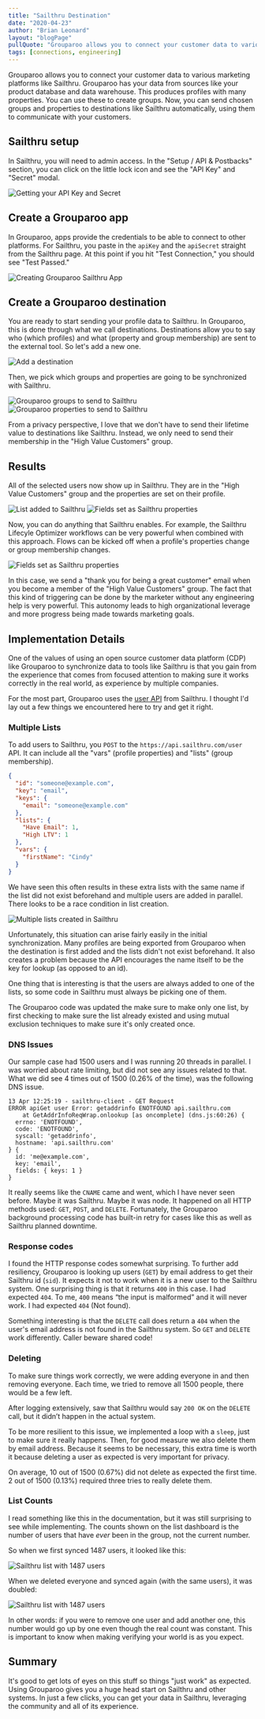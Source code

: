 ```yaml
---
title: "Sailthru Destination"
date: "2020-04-23"
author: "Brian Leonard"
layout: "blogPage"
pullQuote: "Grouparoo allows you to connect your customer data to various marketing platforms like Sailthru."
tags: [connections, engineering]
---
```


Grouparoo allows you to connect your customer data to various marketing platforms like Sailthru. Grouparoo has your data from sources like your product database and data warehouse. This produces profiles with many properties. You can use these to create groups. Now, you can send chosen groups and properties to destinations like Sailthru automatically, using them to communicate with your customers.

## Sailthru setup

In Sailthru, you will need to admin access. In the "Setup / API & Postbacks" section, you can click on the little lock icon and see the "API Key" and "Secret" modal.

<Image
  maxHeight={200}
  alt="Getting your API Key and Secret"
  src="sailthru-destination/sailthru-settings.png"
/>

## Create a Grouparoo app

In Grouparoo, apps provide the credentials to be able to connect to other platforms. For Sailthru, you paste in the `apiKey` and the `apiSecret` straight from the Sailthru page. At this point if you hit "Test Connection," you should see "Test Passed."

<Image
  maxHeight={400}
  alt="Creating Grouparoo Sailthru App"
  src="sailthru-destination/create-app.png"
/>

## Create a Grouparoo destination

You are ready to start sending your profile data to Sailthru. In Grouparoo, this is done through what we call destinations. Destinations allow you to say who (which profiles) and what (property and group membership) are sent to the external tool. So let's add a new one.

<Image
  maxHeight={250}
  alt="Add a destination"
  src="sailthru-destination/new-destination.png"
/>

Then, we pick which groups and properties are going to be synchronized with Sailthru.

<Image
  maxHeight={250}
  alt="Grouparoo groups to send to Sailthru"
  src="sailthru-destination/destination-groups.png"
/>
<Image
  maxHeight={450}
  alt="Grouparoo properties to send to Sailthru"
  src="sailthru-destination/destination-properties.png"
/>

From a privacy perspective, I love that we don't have to send their lifetime value to destinations like Sailthru. Instead, we only need to send their membership in the "High Value Customers" group.

## Results

All of the selected users now show up in Sailthru. They are in the "High Value Customers" group and the properties are set on their profile.

<Image
  maxHeight={200}
  alt="List added to Sailthru"
  src="sailthru-destination/sailthru-lists.png"
/>
<Image
  maxHeight={200}
  alt="Fields set as Sailthru properties"
  src="sailthru-destination/sailthru-profile.png"
/>

Now, you can do anything that Sailthru enables. For example, the Sailthru Lifecyle Optimizer workflows can be very powerful when combined with this approach. Flows can be kicked off when a profile's properties change or group membership changes.

<Image
  maxHeight={350}
  alt="Fields set as Sailthru properties"
  src="sailthru-destination/sailthru-flow.png"
/>

In this case, we send a "thank you for being a great customer" email when you become a member of the "High Value Customers" group. The fact that this kind of triggering can be done by the marketer without any engineering help is very powerful. This autonomy leads to high organizational leverage and more progress being made towards marketing goals.

## Implementation Details

One of the values of using an open source customer data platform (CDP) like Grouparoo to synchronize data to tools like Sailthru is that you gain from the experience that comes from focused attention to making sure it works correctly in the real world, as experience by multiple companies.

For the most part, Grouparoo uses the [user API](https://getstarted.sailthru.com/developers/api/user/) from Sailthru. I thought I'd lay out a few things we encountered here to try and get it right.

### Multiple Lists

To add users to Sailthru, you `POST` to the `https://api.sailthru.com/user` API. It can include all the "vars" (profile properties) and "lists" (group membership).

```json
{
  "id": "someone@example.com",
  "key": "email",
  "keys": {
    "email": "someone@example.com"
  },
  "lists": {
    "Have Email": 1,
    "High LTV": 1
  },
  "vars": {
    "firstName": "Cindy"
  }
}
```

We have seen this often results in these extra lists with the same name if the list did not exist beforehand and multiple users are added in parallel. There looks to be a race condition in list creation.

<Image
  maxHeight={150}
  alt="Multiple lists created in Sailthru"
  src="sailthru-destination/details-multi-lists.png"
/>

Unfortunately, this situation can arise fairly easily in the initial synchronization. Many profiles are being exported from Grouparoo when the destination is first added and the lists didn't not exist beforehand. It also creates a problem because the API encourages the name itself to be the key for lookup (as opposed to an id).

One thing that is interesting is that the users are always added to one of the lists, so some code in Sailthru must always be picking one of them.

The Grouparoo code was updated the make sure to make only one list, by first checking to make sure the list already existed and using mutual exclusion techniques to make sure it's only created once.

### DNS Issues

Our sample case had 1500 users and I was running 20 threads in parallel. I was worried about rate limiting, but did not see any issues related to that. What we did see 4 times out of 1500 (0.26% of the time), was the following DNS issue.

```shell
13 Apr 12:25:19 - sailthru-client - GET Request
ERROR apiGet user Error: getaddrinfo ENOTFOUND api.sailthru.com
    at GetAddrInfoReqWrap.onlookup [as oncomplete] (dns.js:60:26) {
  errno: 'ENOTFOUND',
  code: 'ENOTFOUND',
  syscall: 'getaddrinfo',
  hostname: 'api.sailthru.com'
} {
  id: 'me@example.com',
  key: 'email',
  fields: { keys: 1 }
}
```

It really seems like the `CNAME` came and went, which I have never seen before. Maybe it was Sailthru. Maybe it was node. It happened on all HTTP methods used: `GET`, `POST`, and `DELETE`. Fortunately, the Grouparoo background processing code has built-in retry for cases like this as well as Sailthru planned downtime.

### Response codes

I found the HTTP response codes somewhat surprising. To further add resiliency, Grouparoo is looking up users (`GET`) by email address to get their Sailthru id (`sid`). It expects it not to work when it is a new user to the Sailthru system. One surprising thing is that it returns `400` in this case. I had expected `404`. To me, `400` means “the input is malformed” and it will never work. I had expected `404` (Not found).

Something interesting is that the `DELETE` call does return a `404` when the user's email address is not found in the Sailthru system. So `GET` and `DELETE` work differently. Caller beware shared code!

### Deleting

To make sure things work correctly, we were adding everyone in and then removing everyone. Each time, we tried to remove all 1500 people, there would be a few left.

After logging extensively, saw that Sailthru would say `200 OK` on the `DELETE` call, but it didn’t happen in the actual system.

To be more resilient to this issue, we implemented a loop with a `sleep`, just to make sure it really happens. Then, for good measure we also delete them by email address. Because it seems to be necessary, this extra time is worth it because deleting a user as expected is very important for privacy.

On average, 10 out of 1500 (0.67%) did not delete as expected the first time. 2 out of 1500 (0.13%) required three tries to really delete them.

### List Counts

I read something like this in the documentation, but it was still surprising to see while implementing. The counts shown on the list dashboard is the number of users that have _ever_ been in the group, not the current number.

So when we first synced 1487 users, it looked like this:

<Image
  maxHeight={100}
  alt="Sailthru list with 1487 users"
  src="sailthru-destination/details-list-count1.png"
/>

When we deleted everyone and synced again (with the same users), it was doubled:

<Image
  maxHeight={150}
  alt="Sailthru list with 1487 users"
  src="sailthru-destination/details-list-count2.png"
/>

In other words: if you were to remove one user and add another one, this number would go up by one even though the real count was constant. This is important to know when making verifying your world is as you expect.

## Summary

It's good to get lots of eyes on this stuff so things "just work" as expected. Using Grouparoo gives you a huge head start on Sailthru and other systems. In just a few clicks, you can get your data in Sailthru, leveraging the community and all of its experience.
